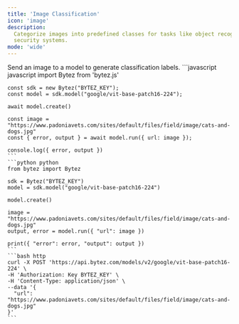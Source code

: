 ```yaml
---
title: 'Image Classification'
icon: 'image'
description:
  Categorize images into predefined classes for tasks like object recognition, medical imaging, and
  security systems.
mode: 'wide'
---
```



<Accordion defaultOpen title="Basic usage">
  Send an image to a model to generate classification labels.

  <CodeGroup>
    ```javascript javascript
    import Bytez from 'bytez.js'

    const sdk = new Bytez("BYTEZ_KEY");
    const model = sdk.model("google/vit-base-patch16-224");

    await model.create()

    const image = "https://www.padoniavets.com/sites/default/files/field/image/cats-and-dogs.jpg"
    const { error, output } = await model.run({ url: image });

    console.log({ error, output })
    ```
    ```python python
    from bytez import Bytez

    sdk = Bytez("BYTEZ_KEY")
    model = sdk.model("google/vit-base-patch16-224")

    model.create()

    image = "https://www.padoniavets.com/sites/default/files/field/image/cats-and-dogs.jpg"
    output, error = model.run({ "url": image })

    print({ "error": error, "output": output })
    ```
    ```bash http
    curl -X POST 'https://api.bytez.com/models/v2/google/vit-base-patch16-224' \
    -H 'Authorization: Key BYTEZ_KEY' \
    -H 'Content-Type: application/json' \
    --data '{
      "url": "https://www.padoniavets.com/sites/default/files/field/image/cats-and-dogs.jpg"
    }'
    ```

  </CodeGroup>
  <Base64 type='image'/>

</Accordion>
